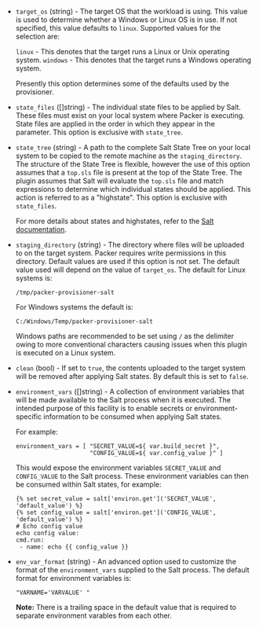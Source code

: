 <!-- Code generated from the comments of the Config struct in provisioner/salt/provisioner.go; DO NOT EDIT MANUALLY -->

- `target_os` (string) - The target OS that the workload is using. This value is used to determine whether a
  Windows or Linux OS is in use. If not specified, this value defaults to `linux`.
  Supported values for the selection are:
  
  `linux` - This denotes that the target runs a Linux or Unix operating system.
  `windows` - This denotes that the target runs a Windows operating system.
  
  Presently this option determines some of the defaults used by the provisioner.

- `state_files` ([]string) - The individual state files to be applied by Salt. These files must exist on
  your local system where Packer is executing. State files are applied in the order
  in which they appear in the parameter. This option is exclusive
  with `state_tree`.

- `state_tree` (string) - A path to the complete Salt State Tree on your local system to be copied to the remote machine as the
  `staging_directory`. The structure of the State Tree is flexible, however the use of this option assumes
  that a `top.sls` file is present at the top of the State Tree. The plugin assumes that Salt will evaluate
  the `top.sls` file and match expressions to determine which individual states should be applied. This action
  is referred to as a "highstate". This option is exclusive with `state_files`.
  
  For more details about states and highstates, refer to the [Salt documentation](https://docs.saltproject.io/en/latest/topics/tutorials/starting_states.html).

- `staging_directory` (string) - The directory where files will be uploaded to on the target system. Packer requires write
  permissions in this directory. Default values are used if this option is not set.
  The default value used will depend on the value of `target_os`. The default for Linux systems is:
  
  ```
  /tmp/packer-provisioner-salt
  ```
  
  For Windows systems the default is:
  
  ```
  C:/Windows/Temp/packer-provisioner-salt
  ```
  
  Windows paths are recommended to be set using `/` as the delimiter owing to more conventional
  characters causing issues when this plugin is executed on a Linux system.

- `clean` (bool) - If set to `true`, the contents uploaded to the target system will be removed after
  applying Salt states. By default this is set to `false`.

- `environment_vars` ([]string) - A collection of environment variables that will be made available to the Salt process
  when it is executed. The intended purpose of this facility is to enable secrets or
  environment-specific information to be consumed when applying Salt states.
  
  For example:
  
  ```hcl
  environment_vars = [ "SECRET_VALUE=${ var.build_secret }",
                       "CONFIG_VALUE=${ var.config_value }" ]
  ```
  This would expose the environment variables `SECRET_VALUE` and `CONFIG_VALUE` to the Salt process.
  These environment variables can then be consumed within Salt states, for example:
  
  ```text
  {% set secret_value = salt['environ.get']('SECRET_VALUE', 'default_value') %}
  {% set config_value = salt['environ.get']('CONFIG_VALUE', 'default_value') %}
  # Echo config value
  echo config value:
  cmd.run:
   - name: echo {{ config_value }}
  ```

- `env_var_format` (string) - An advanced option used to customize the format of the `environment_vars` supplied to the Salt process.
  The default format for environment variables is:
  
  ```
  "VARNAME='VARVALUE' "
  ```
  
  **Note:** There is a trailing space in the default value that is required to separate environment varables from each other.

<!-- End of code generated from the comments of the Config struct in provisioner/salt/provisioner.go; -->
